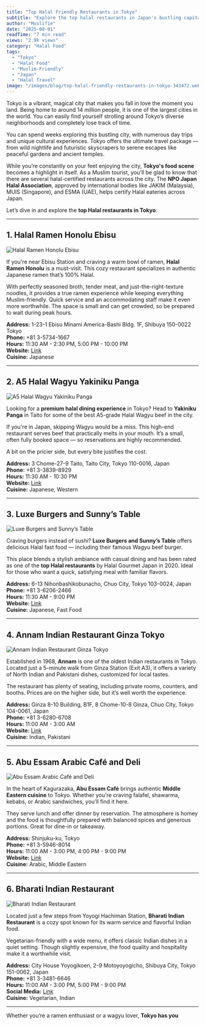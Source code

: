 ```yaml
---
title: "Top Halal Friendly Restaurants in Tokyo"
subtitle: "Explore the top halal restaurants in Japan's bustling capital — from ramen to wagyu and falafel"
author: "Muslifie"
date: "2025-08-01"
readTime: "7 min read"
views: "2.9k views"
category: "Halal Food"
tags:
  - "Tokyo"
  - "Halal Food"
  - "Muslim-Friendly"
  - "Japan"
  - "Halal Travel"
image: "/images/blog/top-halal-friendly-restaurants-in-tokyo-343472.webp"
---
```


Tokyo is a vibrant, magical city that makes you fall in love the moment you land. Being home to around 14 million people, it is one of the largest cities in the world. You can easily find yourself strolling around Tokyo’s diverse neighborhoods and completely lose track of time.

You can spend weeks exploring this bustling city, with numerous day trips and unique cultural experiences. Tokyo offers the ultimate travel package — from wild nightlife and futuristic skyscrapers to serene escapes like peaceful gardens and ancient temples.

While you’re constantly on your feet enjoying the city, **Tokyo's food scene** becomes a highlight in itself. As a Muslim tourist, you’ll be glad to know that there are several halal-certified restaurants across the city. The **NPO Japan Halal Association**, approved by international bodies like JAKIM (Malaysia), MUIS (Singapore), and ESMA (UAE), helps certify Halal eateries across Japan.

Let’s dive in and explore the **top Halal restaurants in Tokyo**:

---

## 1. Halal Ramen Honolu Ebisu

![Halal Ramen Honolu Ebisu](/images/blog/pexels-catscoming-1395319_600x600.webp)

If you're near Ebisu Station and craving a warm bowl of ramen, **Halal Ramen Honolu** is a must-visit. This cozy restaurant specializes in authentic Japanese ramen that’s 100% Halal.

With perfectly seasoned broth, tender meat, and just-the-right-texture noodles, it provides a true ramen experience while keeping everything Muslim-friendly. Quick service and an accommodating staff make it even more worthwhile. The space is small and can get crowded, so be prepared to wait during peak hours.

**Address:** 1-23-1 Ebisu Minami America-Bashi Bldg. 1F, Shibuya 150-0022 Tokyo  
**Phone:** +81 3-5734-1667  
**Hours:** 11:30 AM - 2:30 PM, 5:00 PM - 10:00 PM  
**Website:** [Link](http://halalramen-honolu.net/)  
**Cuisine:** Japanese

---

## 2. A5 Halal Wagyu Yakiniku Panga

![A5 Halal Wagyu Yakiniku Panga](/images/blog/pexels-hasan-kurt-154798938-10749578_600x600s.webp)

Looking for a **premium halal dining experience** in Tokyo? Head to **Yakiniku Panga** in Taito for some of the best A5-grade Halal Wagyu beef in the city.

If you're in Japan, skipping Wagyu would be a miss. This high-end restaurant serves beef that practically melts in your mouth. It’s a small, often fully booked space — so reservations are highly recommended.

A bit on the pricier side, but every bite justifies the cost.

**Address:** 3 Chome-27-9 Taito, Taito City, Tokyo 110-0016, Japan  
**Phone:** +81 3-3839-8929  
**Hours:** 11:30 AM - 10:30 PM  
**Website:** [Link](http://www.wagyu-panga.jp/menu.html)  
**Cuisine:** Japanese, Western

---

## 3. Luxe Burgers and Sunny’s Table

![Luxe Burgers and Sunny’s Table](/images/blog/pexels-jonathanborba-2983101_600x600.webp)

Craving burgers instead of sushi? **Luxe Burgers and Sunny’s Table** offers delicious Halal fast food — including their famous Wagyu beef burger.

This place blends a stylish ambiance with casual dining and has been rated as one of the **top Halal restaurants** by Halal Gourmet Japan in 2020. Ideal for those who want a quick, satisfying meal with familiar flavors.

**Address:** 6-13 Nihonbashikobunacho, Chuo City, Tokyo 103-0024, Japan  
**Phone:** +81 3-6206-2466  
**Hours:** 11:30 AM - 9:00 PM  
**Website:** [Link](https://luxe-burgers.com/halal/)  
**Cuisine:** Japanese, Fast Food

---

## 4. Annam Indian Restaurant Ginza Tokyo

![Annam Indian Restaurant Ginza Tokyo](/images/blog/pexels-chanwalrus-958545_600x600.webp)

Established in 1968, **Annam** is one of the oldest Indian restaurants in Tokyo. Located just a 5-minute walk from Ginza Station (Exit A3), it offers a variety of North Indian and Pakistani dishes, customized for local tastes.

The restaurant has plenty of seating, including private rooms, counters, and booths. Prices are on the higher side, but it’s well worth the experience.

**Address:** Ginza 8-10 Building, B1F, 8 Chome-10-8 Ginza, Chuo City, Tokyo 104-0061, Japan  
**Phone:** +81 3-6280-6708  
**Hours:** 11:00 AM - 3:00 AM  
**Website:** [Link](https://annam-indian-restaurannt.owst.jp/)  
**Cuisine:** Indian, Pakistani

---

## 5. Abu Essam Arabic Café and Deli

![Abu Essam Arabic Café and Deli](/images/blog/pexels-shameel-mukkath-3421394-5175623_600x600.webp)

In the heart of Kagurazaka, **Abu Essam Café** brings authentic **Middle Eastern cuisine** to Tokyo. Whether you're craving falafel, shawarma, kebabs, or Arabic sandwiches, you’ll find it here.

They serve lunch and offer dinner by reservation. The atmosphere is homey and the food is thoughtfully prepared with balanced spices and generous portions. Great for dine-in or takeaway.

**Address:** Shinjuku-ku, Tokyo  
**Phone:** +81 3-5946-8014  
**Hours:** 11:00 AM - 3:00 PM, 4:00 PM - 9:00 PM  
**Website:** [Link](https://abuessam.jp/)  
**Cuisine:** Arabic, Middle Eastern

---

## 6. Bharati Indian Restaurant

![Bharati Indian Restaurant](/images/blog/pexels-marvin-ozz-1297854-2474661_1_600x600.webp)

Located just a few steps from Yoyogi Hachiman Station, **Bharati Indian Restaurant** is a cozy spot known for its warm service and flavorful Indian food.

Vegetarian-friendly with a wide menu, it offers classic Indian dishes in a quiet setting. Though slightly expensive, the food quality and hospitality make it a worthwhile visit.

**Address:** City House Yoyogikoen, 2-9 Motoyoyogicho, Shibuya City, Tokyo 151-0062, Japan  
**Phone:** +81 3-3481-6646  
**Hours:** 11:00 AM - 3:00 PM, 5:00 PM - 9:00 PM  
**Social Media:** [Link](https://www.instagram.com/bharati.yoyogi/p/DByWRKXSd2h/)  
**Cuisine:** Vegetarian, Indian

---

Whether you’re a ramen enthusiast or a wagyu lover, **Tokyo has you**
